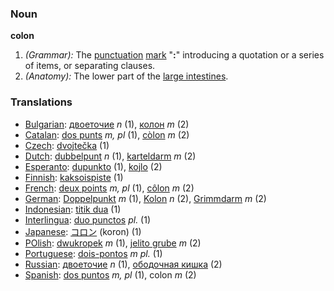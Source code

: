 ===Noun===
'''colon'''

#''(Grammar):'' The [[punctuation]] [[mark]] "''':'''" introducing a quotation or a series of items, or separating clauses.
#''(Anatomy):'' The lower part of the [[large intestine]]s.

===Translations===
*[[Bulgarian]]: [[двоеточие]] ''n'' (1), [[колон]] ''m'' (2)
*[[Catalan]]: [[dos punts]] ''m, pl'' (1), [[còlon]] ''m'' (2)
*[[Czech]]: [[dvojtečka]] (1)
*[[Dutch]]: [[dubbelpunt]] ''n'' (1), [[karteldarm]] ''m'' (2)
*[[Esperanto]]: [[dupunkto]] (1), [[kojlo]] (2)
*[[Finnish]]: [[kaksoispiste]] (1)
*[[French]]: [[deux points]] ''m, pl'' (1), [[côlon]] ''m'' (2)
*[[German]]: [[Doppelpunkt]] ''m'' (1), [[Kolon]] ''n'' (2), [[Grimmdarm]] ''m'' (2)
*[[Indonesian]]: [[titik dua]] (1)
*[[Interlingua]]: [[duo punctos]] ''pl.'' (1)
*[[Japanese]]: [[コロン]] (koron) (1)
*[[POlish]]: [[dwukropek]] ''m'' (1), [[jelito grube]] ''m'' (2) 
*[[Portuguese]]: [[dois-pontos]] ''m pl.'' (1)
*[[Russian]]: [[двоеточие]] ''n'' (1), [[ободочная кишка]] (2)
*[[Spanish]]: [[dos puntos]] ''m, pl'' (1), colon ''m'' (2)